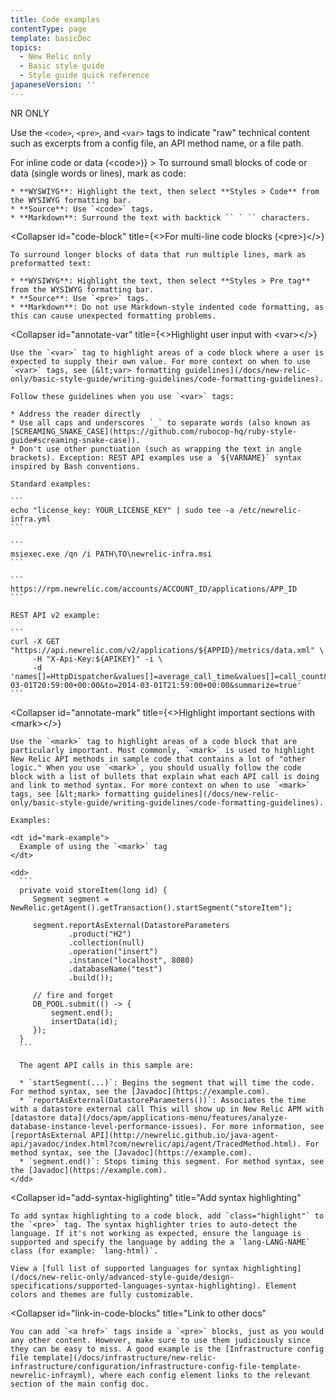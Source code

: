 ```yaml
---
title: Code examples
contentType: page
template: basicDoc
topics:
  - New Relic only
  - Basic style guide
  - Style guide quick reference
japaneseVersion: ''
---
```


NR ONLY

Use the `<code>`, `<pre>`, and `<var>` tags to indicate "raw" technical content such as excerpts from a config file, an API method name, or a file path.

<CollapserGroup>
  <Collapser
    id="inline-code"
    title={<>For inline code or data (<InlineCode>&lt;code></InlineCode>)</>}
  >
    To surround small blocks of code or data (single words or lines), mark as code:

    * **WYSWIYG**: Highlight the text, then select **Styles > Code** from the WYSIWYG formatting bar.
    * **Source**: Use `<code>` tags.
    * **Markdown**: Surround the text with backtick `` ` `` characters.
  </Collapser>

  <Collapser
    id="code-block"
    title={<>For multi-line code blocks (<InlineCode>&lt;pre></InlineCode>)</>}
  >
    To surround longer blocks of data that run multiple lines, mark as preformatted text:

    * **WYSIWYG**: Highlight the text, then select **Styles > Pre tag** from the WYSIWYG formatting bar.
    * **Source**: Use `<pre>` tags.
    * **Markdown**: Do not use Markdown-style indented code formatting, as this can cause unexpected formatting problems.
  </Collapser>

  <Collapser
    id="annotate-var"
    title={<>Highlight user input with <InlineCode>&lt;var></InlineCode></>}
  >
    Use the `<var>` tag to highlight areas of a code block where a user is expected to supply their own value. For more context on when to use `<var>` tags, see [&lt;var> formatting guidelines](/docs/new-relic-only/basic-style-guide/writing-guidelines/code-formatting-guidelines).

    Follow these guidelines when you use `<var>` tags:

    * Address the reader directly
    * Use all caps and underscores `_` to separate words (also known as [SCREAMING_SNAKE_CASE](https://github.com/rubocop-hq/ruby-style-guide#screaming-snake-case)).
    * Don't use other punctuation (such as wrapping the text in angle brackets). Exception: REST API examples use a `${VARNAME}` syntax inspired by Bash conventions.

    Standard examples:

    ```
    echo "license_key: YOUR_LICENSE_KEY" | sudo tee -a /etc/newrelic-infra.yml
    ```

    ```
    msiexec.exe /qn /i PATH\TO\newrelic-infra.msi
    ```

    ```
    https://rpm.newrelic.com/accounts/ACCOUNT_ID/applications/APP_ID
    ```

    REST API v2 example:

    ```
    curl -X GET "https://api.newrelic.com/v2/applications/${APPID}/metrics/data.xml" \
         -H "X-Api-Key:${APIKEY}" -i \
         -d 'names[]=HttpDispatcher&values[]=average_call_time&values[]=call_count&from=2014-03-01T20:59:00+00:00&to=2014-03-01T21:59:00+00:00&summarize=true'
    ```
  </Collapser>

  <Collapser
    id="annotate-mark"
    title={<>Highlight important sections with <InlineCode>&lt;mark></InlineCode></>}
  >
    Use the `<mark>` tag to highlight areas of a code block that are particularly important. Most commonly, `<mark>` is used to highlight New Relic API methods in sample code that contains a lot of "other logic." When you use `<mark>`, you should usually follow the code block with a list of bullets that explain what each API call is doing and link to method syntax. For more context on when to use `<mark>` tags, see [&lt;mark> formatting guidelines](/docs/new-relic-only/basic-style-guide/writing-guidelines/code-formatting-guidelines).

    Examples:

    <dt id="mark-example">
      Example of using the `<mark>` tag
    </dt>

    <dd>
      ```
      private void storeItem(long id) {
         Segment segment = NewRelic.getAgent().getTransaction().startSegment("storeItem");

         segment.reportAsExternal(DatastoreParameters
                 .product("H2")
                 .collection(null)
                 .operation("insert")
                 .instance("localhost", 8080)
                 .databaseName("test")
                 .build());

         // fire and forget
         DB_POOL.submit(() -> {
             segment.end();
             insertData(id);
         });
      }
      ```

      The agent API calls in this sample are:

      * `startSegment(...)`: Begins the segment that will time the code. For method syntax, see the [Javadoc](https://example.com).
      * `reportAsExternal(DatastoreParameters())`: Associates the time with a datastore external call This will show up in New Relic APM with [datastore data](/docs/apm/applications-menu/features/analyze-database-instance-level-performance-issues). For more information, see [reportAsExternal API](http://newrelic.github.io/java-agent-api/javadoc/index.html?com/newrelic/api/agent/TracedMethod.html). For method syntax, see the [Javadoc](https://example.com).
      * `segment.end()`: Stops timing this segment. For method syntax, see the [Javadoc](https://example.com).
    </dd>
  </Collapser>

  <Collapser
    id="add-syntax-higlighting"
    title="Add syntax highlighting"
  >
    To add syntax highlighting to a code block, add `class="highlight"` to the `<pre>` tag. The syntax highlighter tries to auto-detect the language. If it's not working as expected, ensure the language is supported and specify the language by adding the a `lang-LANG-NAME` class (for example: `lang-html)`.

    View a [full list of supported languages for syntax highlighting](/docs/new-relic-only/advanced-style-guide/design-specifications/supported-languages-syntax-highlighting). Element colors and themes are fully customizable.
  </Collapser>

  <Collapser
    id="link-in-code-blocks"
    title="Link to other docs"
  >
    You can add `<a href>` tags inside a `<pre>` blocks, just as you would any other content. However, make sure to use them judiciously since they can be easy to miss. A good example is the [Infrastructure config file template](/docs/infrastructure/new-relic-infrastructure/configuration/infrastructure-config-file-template-newrelic-infrayml), where each config element links to the relevant section of the main config doc.
  </Collapser>
</CollapserGroup>
